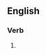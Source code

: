 ==English==

===Verb===
{{head|en|present participle}}

# {{present participle of|overdraw|lang=en|nocat=1}}